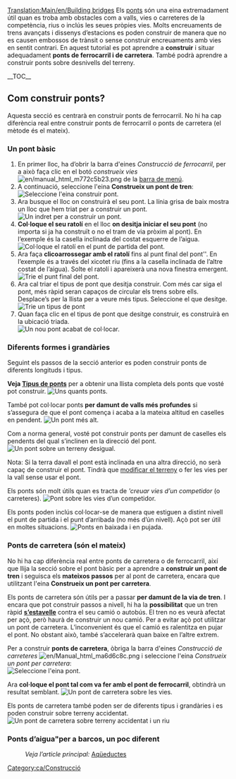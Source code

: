 [[Translation:Main/en/Building bridges]]{{en/-}}{{ca/Tutorial}}
Els [[Main/ca/Ponts|ponts]] són una eina extremadament útil quan es troba amb obstacles com a valls, vies o carreteres de la competència, rius o inclús les seues pròpies vies. Molts encreuaments de trens avançats i dissenys d’estacions es poden construir de manera que no es causen embossos de trànsit o sense construir encreuaments amb vies en sentit contrari.
<!-- search engine help -->
En aquest tutorial es pot aprendre a '''construir''' i situar adequadament '''ponts de ferrocarril i de carretera'''. També podrà aprendre a construir ponts sobre desnivells del terreny.

__TOC__

==Com construir ponts?==
Aquesta secció es centrarà en construir ponts de ferrocarril. No hi ha cap diferència real entre construir ponts de ferrocarril o ponts de carretera (el mètode és el mateix).

===Un pont bàsic===
# En primer lloc, ha d’obrir la barra d'eines ''Construcció de ferrocarril'', per a això faça clic en el botó ''construeix vies'' [[File:en/manual html m772c5b23.png]] de la [[Main/en/Interfície del joc/Ca#La barra de menú|barra de menú]].
# A continuació, seleccione l'eina '''Construeix un pont de tren''':<br/>[[File:ca/BridgeTut1.png|none|frame|Seleccione l'eina construir pont.]]
# Ara busque el lloc on construirà el seu pont. La línia grisa de baix mostra un lloc que hem triat per a construir un pont.<br/>[[File:en/BridgeTut2.png|none|frame|Un indret per a construir un pont.]]
# '''Col·loque el seu ratolí''' en el lloc '''on desitja iniciar el seu pont''' (no importa si ja ha construït o no el tram de via pròxim al pont). En l’exemple és la casella inclinada del costat esquerre de l’aigua.<br/>[[File:en/BridgeTut3.png|none|frame|Col·loque el ratolí en el punt de partida del pont.]]
# Ara faça '''clicoarrossegar amb el ratolí''' fins al punt final del pont''. En l’exemple és a través del xicotet riu (fins a la casella inclinada de l’altre costat de l’aigua). Solte el ratolí i apareixerà una nova finestra emergent.<br/>[[File:en/BridgeTut4.png|none|frame|Trie el punt final del pont.]]
# Ara cal triar el tipus de pont que desitja construir. Com més car siga el pont, més ràpid seran capaços de circular els trens sobre ells. Desplace’s per la llista per a veure més tipus. Seleccione el que desitge.<br/>[[File:ca/BridgeTut5.png|none|frame|Trie un tipus de pont]]
# Quan faça clic en el tipus de pont que desitge construir, es construirà en la ubicació triada.<br/>[[File:en/BridgeTut6.png|none|frame|Un nou pont acabat de col·locar.]]

===Diferents formes i grandàries===
Seguint els passos de la secció anterior es poden construir ponts de diferents longituds i tipus.

'''Veja [[Main/ca/Tipus de ponts|Tipus de ponts]]''' per a obtenir una llista completa dels ponts que vosté pot construir.
[[File:en/BridgeTut7.png|none|frame|Uns quants ponts.]]

També pot col·locar ponts '''per damunt de valls més profundes''' si s’assegura de que el pont comença i acaba a la mateixa altitud en caselles en pendent.
[[File:en/BridgeTut8.png|none|frame|Un pont més alt.]]

Com a norma general, vosté pot construir ponts per damunt de caselles els pendents del qual s’inclinen en la direcció del pont.
[[File:en/BridgeTut11.png|none|frame|Un pont sobre un terreny desigual.]]

Nota: Si la terra davall el pont està inclinada en una altra direcció, no serà capaç de construir el pont. Tindrà que [[Main/ca/Paisatge|modificar el terreny]] o fer les vies per la vall sense usar el pont.

Els ponts són molt útils quan es tracta de '''creuar vies d’un competidor'' (o carreteres).
[[File:en/BridgeTut10.png|none|frame|Pont sobre les vies d’un competidor.]]

Els ponts poden inclús col·locar-se de manera que estiguen a distint nivell el punt de partida i el punt d’arribada (no més d’ún nivell). Açò pot ser útil en moltes situacions.
[[File:en/BridgeTut9.png|none|frame|Ponts en baixada i en pujada.]]

===Ponts de carretera (són el mateix)===
No hi ha cap diferència real entre ponts de carretera o de ferrocarril, així que llija la secció sobre el pont bàsic per a aprendre a '''construir un pont de tren''' i seguisca els '''mateixos passos''' per al pont de carretera, encara que utilitzant l'eina '''Construeix un pont per carretera'''.

Els ponts de carretera són útils per a passar '''per damunt de la via de tren'''. I encara que pot construir passos a nivell, hi ha la '''possibilitat''' que un tren ràpid '''[[Main/en/Trens/Ca#Accidents|s’estavelle]]''' contra el seu camió o autobús. El tren no es veurà afectat per açò, però haurà de construir un nou camió. Per a evitar açò pot utilitzar un pont de carretera. L’inconvenient és que el camió es ralentitza en pujar el pont. No obstant això, també s’accelerarà quan baixe en l’altre extrem.

Per a construir '''ponts de carretera''', òbriga la barra d'eines ''Construcció de carreteres'' [[File:en/Manual html ma6d6c8c.png]] i seleccione l'eina ''Construeix un pont per carretera'':<br/>[[File:ca/BridgeTut14.png|none|frame|Seleccione l'eina pont.]]

Ara '''col·loque el pont tal com va fer amb el pont de ferrocarril''', obtindrà un resultat semblant.
[[File:en/BridgeTut12.png|none|frame|Un pont de carretera sobre les vies.]]

Els ponts de carretera també poden ser de diferents tipus i grandàries i es poden construir sobre terreny accidentat.
[[File:en/BridgeTut13.png|none|frame|Un pont de carretera sobre terreny accidentat i un riu]]

===Ponts d’aigua"per a barcos, un poc diferent===
:''Veja l’article principal:'' [[Main/en/Construir canals/Ca#Aqüeductes|Aqüeductes]]

[[Category:ca/Construcció]]